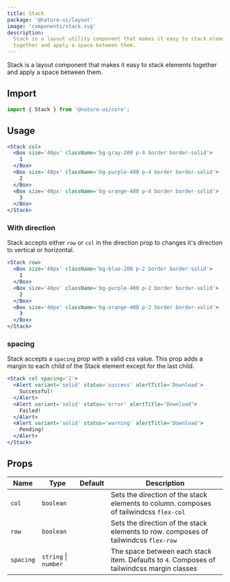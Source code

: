```yaml
---
title: Stack
package: '@nature-ui/layout'
image: 'components/stack.svg'
description:
  Stack is a layout utility component that makes it easy to stack elements
  together and apply a space between them.
---
```


Stack is a layout component that makes it easy to stack elements together and
apply a space between them.

## Import

```js
import { Stack } from '@nature-ui/core';
```

## Usage

```jsx
<Stack col>
  <Box size='40px' className='bg-gray-200 p-4 border border-solid'>
    1
  </Box>
  <Box size='40px' className='bg-purple-400 p-4 border border-solid'>
    2
  </Box>
  <Box size='40px' className='bg-orange-400 p-4 border border-solid'>
    3
  </Box>
</Stack>
```

### With direction

Stack accepts either `row` or `col` in the direction prop to changes it's
direction to vertical or horizontal.

```jsx
<Stack row>
  <Box size='40px' className='bg-blue-200 p-2 border border-solid'>
    1
  </Box>
  <Box size='40px' className='bg-purple-400 p-2 border border-solid'>
    2
  </Box>
  <Box size='40px' className='bg-orange-400 p-2 border border-solid'>
    3
  </Box>
</Stack>
```

### spacing

Stack accepts a `spacing` prop with a valid css value. This prop adds a margin
to each child of the Stack element except for the last child.

```jsx
<Stack col spacing='2'>
  <Alert variant='solid' status='success' alertTitle='Download'>
    Successful!
  </Alert>
  <Alert variant='solid' status='error' alertTitle='Download'>
    Failed!
  </Alert>
  <Alert variant='solid' status='warning' alertTitle='Download'>
    Pending!
  </Alert>
</Stack>
```

## Props

| Name      | Type                 | Default | Description                                                                                |
| --------- | -------------------- | ------- | ------------------------------------------------------------------------------------------ |
| `col`     | `boolean`            |         | Sets the direction of the stack elements to column. composes of tailwindcss `flex-col`     |
| `row`     | `boolean`            |         | Sets the direction of the stack elements to row. composes of tailwindcss `flex-row`        |
| `spacing` | `string` \| `number` |         | The space between each stack item. Defaults to `4`. Composes of tailwindcss margin classes |

